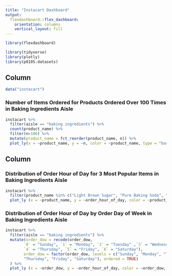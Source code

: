 ```yaml
---
title: "Instacart Dashboard"
output: 
  flexdashboard::flex_dashboard:
    orientation: columns
    vertical_layout: fill
---
```


```r
library(flexdashboard)

library(tidyverse)
library(plotly)
library(p8105.datasets)
```

Column {data-width=650}
-----------------------------------------------------------------------

```r
data("instacart")
```

### Number of Items Ordered for Products Ordered Over 100 Times in Baking Ingredients Aisle

```r
instacart %>% 
  filter(aisle == "baking ingredients") %>% 
  count(product_name) %>% 
  filter(n>100) %>% 
  mutate(product_name = fct_reorder(product_name, n)) %>%
  plot_ly(x = ~product_name, y = ~n, color = ~product_name, type = "bar", colors = "viridis")
```

Column {data-width=350}
-----------------------------------------------------------------------

### Distribution of Order Hour of Day for 3 Most Popular Items in Baking Ingredients Aisle

```r
instacart %>%
  filter(product_name %in% c("Light Brown Sugar", "Pure Baking Soda", "Cane Sugar")) %>%
  plot_ly (x = ~product_name, y = ~order_hour_of_day, color = ~product_name, type = "box", colors = "viridis")
```

### Distribution of Order Hour of Day by Order Day of Week in Baking Ingredients Aisle

```r
instacart %>% 
  filter(aisle == "baking ingredients") %>%
  mutate(order_dow = recode(order_dow,
        `0` = "Sunday", `1` = "Monday", `2` = "Tuesday" ,`3` = "Wednesday", 
        `4` = "Thursday", `5` = "Friday", `6` = "Saturday"),
        order_dow = factor(order_dow, levels = c("Sunday", "Monday", "Tuesday" ,"Wednesday", 
        "Thursday", "Friday", "Saturday"), ordered = TRUE)
  ) %>% 
  plot_ly (x = ~order_dow, y = ~order_hour_of_day, color = ~order_dow, type = "violin", colors = "viridis")
```

